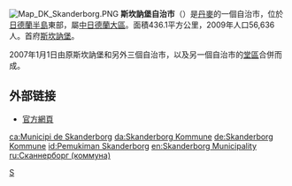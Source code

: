 [[File:Map_DK_Skanderborg.PNG|right]]
'''斯坎訥堡自治市'''（{{lang-da|Skanderborg Kommune}}）是[[丹麥|丹麥]]的一個自治市，位於[[日德蘭半島|日德蘭半島]]東部，屬[[中日德蘭大區|中日德蘭大區]]。面積436.1平方公里，2009年人口56,636人。首府[[斯坎訥堡|斯坎訥堡]]。

2007年1月1日由原斯坎訥堡和另外三個自治市，以及另一個自治市的[[堂區|堂區]]合併而成。
==外部链接==
* [http://www.skanderborg.dk/ 官方網頁] {{Wayback|url=http://www.skanderborg.dk/ |date=20110514173725 }}
{{丹麥自治市}}
[[Category:丹麥市鎮|S]]
[[ca:Municipi_de_Skanderborg|ca:Municipi de Skanderborg]]
[[da:Skanderborg_Kommune|da:Skanderborg Kommune]]
[[de:Skanderborg_Kommune|de:Skanderborg Kommune]]
[[id:Pemukiman_Skanderborg|id:Pemukiman Skanderborg]]
[[en:Skanderborg_Municipality|en:Skanderborg Municipality]]
[[ru:Сканнерборг_(коммуна)|ru:Сканнерборг (коммуна)]]